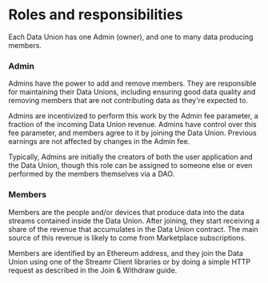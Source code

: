 
# Roles and responsibilities
Each Data Union has one Admin (owner), and one to many data producing members.

### Admin
Admins have the power to add and remove members. They are responsible for maintaining their Data Unions, including ensuring good data quality and removing members that are not contributing data as they're expected to.

Admins are incentivized to perform this work by the Admin fee parameter, a fraction of the incoming Data Union revenue. Admins have control over this fee parameter, and members agree to it by joining the Data Union. Previous earnings are not affected by changes in the Admin fee.

Typically, Admins are initially the creators of both the user application and the Data Union, though this role can be assigned to someone else or even performed by the members themselves via a DAO.

### Members
Members are the people and/or devices that produce data into the data streams contained inside the Data Union. After joining, they start receiving a share of the revenue that accumulates in the Data Union contract. The main source of this revenue is likely to come from Marketplace subscriptions.

Members are identified by an Ethereum address, and they join the Data Union using one of the <Link to={docsLinks.sdk}>Streamr Client libraries</Link> or by doing a <Link to={docsLinks.api}>simple HTTP request</Link> as described in the <Link to={docsLinks.joinAndWithdraw}>Join & Withdraw guide</Link>.
